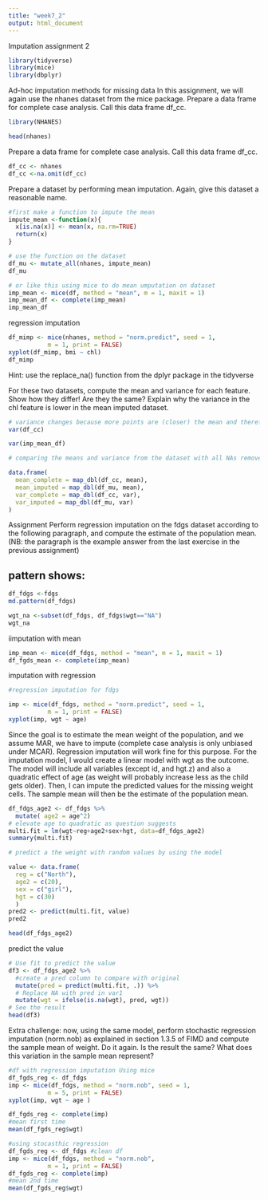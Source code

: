 ---
title: "week7_2"
output: html_document
---
Imputation assignment 2

```{r}
library(tidyverse)
library(mice)
library(dbplyr)
```

Ad-hoc imputation methods for missing data
In this assignment, we will again use the nhanes dataset from the mice package.
Prepare a data frame for complete case analysis. Call this data frame df_cc.
```{r}
library(NHANES)

head(nhanes)
```

Prepare a data frame for complete case analysis. Call this data frame df_cc.
```{r}
df_cc <- nhanes
df_cc <-na.omit(df_cc)
```

Prepare a dataset by performing mean imputation. Again, give this dataset a reasonable name.
```{r}
#first make a function to impute the mean
impute_mean <-function(x){ 
  x[is.na(x)] <- mean(x, na.rm=TRUE)
  return(x)
}

# use the function on the dataset
df_mu <- mutate_all(nhanes, impute_mean)
df_mu

# or like this using mice to do mean umputation on dataset
imp_mean <- mice(df, method = "mean", m = 1, maxit = 1)
imp_mean_df <- complete(imp_mean)
imp_mean_df

```

regression imputation 
```{r}
df_mimp <- mice(nhanes, method = "norm.predict", seed = 1,
           m = 1, print = FALSE)
xyplot(df_mimp, bmi ~ chl)
df_mimp
```

Hint: use the replace_na() function from the dplyr package in the tidyverse

For these two datasets, compute the mean and variance for each feature. Show how they differ! Are they the same? Explain why the variance in the chl feature is lower in the mean imputed dataset.

```{r}
# variance changes because more points are (closer) the mean and therefore the variance is lower after we did mean imputation 
var(df_cc)

var(imp_mean_df)
```


```{r}
# comparing the means and variance from the dataset with all NAs removed to the dataset that was changed through mean imputation

data.frame(
  mean_complete = map_dbl(df_cc, mean),
  mean_imputed = map_dbl(df_mu, mean),
  var_complete = map_dbl(df_cc, var),
  var_imputed = map_dbl(df_mu, var)
)

```

Assignment
Perform regression imputation on the fdgs dataset according to the following paragraph, and compute the estimate of the population mean. (NB: the paragraph is the example answer from the last exercise in the previous assignment)

pattern shows:
- 

```{r}
df_fdgs <-fdgs
md.pattern(df_fdgs)
```


```{r}
wgt_na <-subset(df_fdgs, df_fdgs$wgt=="NA") 
wgt_na

```


iimputation with mean
```{r}
imp_mean <- mice(df_fdgs, method = "mean", m = 1, maxit = 1)
df_fgds_mean <- complete(imp_mean)
```


imputation with regression 
```{r}
#regression imputation for fdgs

imp <- mice(df_fdgs, method = "norm.predict", seed = 1,
           m = 1, print = FALSE)
xyplot(imp, wgt ~ age)

```

Since the goal is to estimate the mean weight of the population, and we assume MAR, we have to impute (complete case analysis is only unbiased under MCAR). Regression imputation will work fine for this purpose. For the imputation model, I would create a linear model with wgt as the outcome. The model will include all variables (except id, and hgt.z) and also a quadratic effect of age (as weight will probably increase less as the child gets older). Then, I can impute the predicted values for the missing weight cells. The sample mean will then be the estimate of the population mean.

```{r}
df_fdgs_age2 <- df_fdgs %>%
  mutate( age2 = age^2)
# elevate age to quadratic as question suggests
multi.fit = lm(wgt~reg+age2+sex+hgt, data=df_fdgs_age2)
summary(multi.fit)
```


```{r}
# predict a the weight with random values by using the model 

value <- data.frame(
  reg = c("North"),
  age2 = c(20),
  sex = c("girl"),
  hgt = c(30)
  )
pred2 <- predict(multi.fit, value)
pred2

head(df_fdgs_age2)

```

predict the value
 
```{r}
# Use fit to predict the value
df3 <- df_fdgs_age2 %>% 
  #create a pred column to compare with original
  mutate(pred = predict(multi.fit, .)) %>%
  # Replace NA with pred in var1
  mutate(wgt = ifelse(is.na(wgt), pred, wgt))
# See the result
head(df3)

```

Extra challenge: now, using the same model, perform stochastic regression imputation (norm.nob) as explained in section 1.3.5 of FIMD and compute the sample mean of weight. Do it again. Is the result the same? What does this variation in the sample mean represent?

```{r}
#df with regression imputation Using mice
df_fgds_reg <- df_fdgs
imp <- mice(df_fdgs, method = "norm.nob", seed = 1,
           m = 5, print = FALSE)
xyplot(imp, wgt ~ age )
```

```{r}
df_fgds_reg <- complete(imp)
#mean first time
mean(df_fgds_reg$wgt)
```



```{r}
#using stocasthic regression
df_fgds_reg <- df_fdgs #clean df
imp <- mice(df_fdgs, method = "norm.nob",
           m = 1, print = FALSE)
df_fgds_reg <- complete(imp)
#mean 2nd time
mean(df_fgds_reg$wgt)
```

